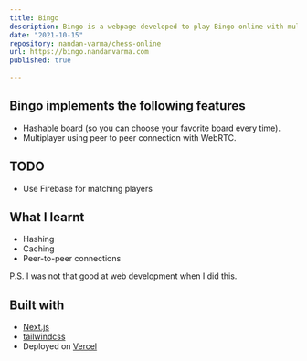 ```yaml
---
title: Bingo
description: Bingo is a webpage developed to play Bingo online with multiplayer using a shareable link
date: "2021-10-15"
repository: nandan-varma/chess-online
url: https://bingo.nandanvarma.com
published: true
  
---
```


## Bingo implements the following features

- Hashable board (so you can choose your favorite board every time).
- Multiplayer using peer to peer connection with WebRTC.

## TODO

- Use Firebase for matching players

## What I learnt

- Hashing
- Caching
- Peer-to-peer connections

P.S. I was not that good at web development when I did this.

## Built with

- [Next.js](https://nextjs.org)
- [tailwindcss](https://tailwindcss.com)
- Deployed on [Vercel](https://vercel.com)